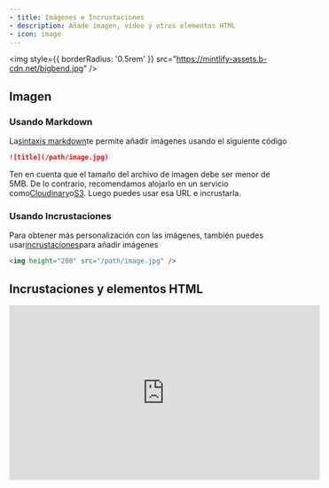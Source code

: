 ```yaml
---
- title: Imágenes e Incrustaciones
- description: Añade imagen, video y otros elementos HTML
- icon: image
---
```


<img style={{ borderRadius: '0.5rem' }} src="https://mintlify-assets.b-cdn.net/bigbend.jpg" />

## Imagen

### Usando Markdown

La[sintaxis markdown](https://www.markdownguide.org/basic-syntax/#images)te permite añadir imágenes usando el siguiente código

```md
![title](/path/image.jpg)
```

Ten en cuenta que el tamaño del archivo de imagen debe ser menor de 5MB. De lo contrario, recomendamos alojarlo en un servicio como[Cloudinary](https://cloudinary.com/)o[S3](https://aws.amazon.com/s3/). Luego puedes usar esa URL e incrustarla.

### Usando Incrustaciones

Para obtener más personalización con las imágenes, también puedes usar[incrustaciones](/writing-content/embed)para añadir imágenes

```html
<img height="200" src="/path/image.jpg" />
```

## Incrustaciones y elementos HTML

<iframe width="560" height="315" src="https://www.youtube.com/embed/4KzFe50RQkQ" title="Reproductor de video de YouTube" frameBorder="0" allow="accelerometer; autoplay; clipboard-write; encrypted-media; gyroscope; picture-in-picture" allowFullScreen style={{ width: '100%', borderRadius: '0.5rem' }} />

<br />

<Tip>
  Mintlify soporta[etiquetas HTML en Markdown](https://www.markdownguide.org/basic-syntax/#html). Esto es útil si prefieres las etiquetas HTML a la sintaxis Markdown, y te permite crear documentación con flexibilidad infinita.
</Tip>

### iFrames

Carga otra página HTML dentro del documento. Se usa más comúnmente para incrustar videos.

```html
<iframe src="https://www.youtube.com/embed/4KzFe50RQkQ"> </iframe>
```
